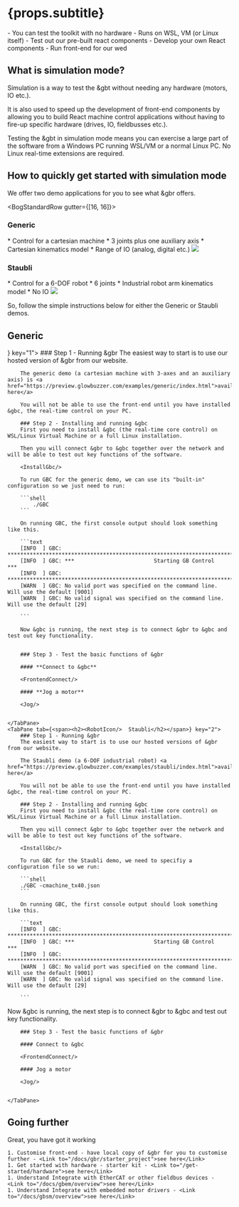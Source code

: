 




# {props.subtitle}

<Tldr>
    - You can test the toolkit with no hardware
    - Runs on WSL, VM (or Linux itself)
    - Test out our pre-built react components
    - Develop your own React components
    - Run front-end for our wed
</Tldr>

## What is simulation mode?
Simulation is a way to test the &gbt without needing any hardware (motors, IO etc.).

It is also used to speed up the development of front-end components by allowing you to build React machine control applications without having to fire-up specific hardware (drives, IO, fieldbusses etc.).

Testing the &gbt in simulation mode means you can exercise a large part of the software from a Windows PC running WSL/VM or a normal Linux PC. No Linux real-time extensions are required.


## How to quickly get started with simulation mode

We offer two demo applications for you to see what &gbr offers.



<BogStandardRow gutter={[16, 16]}>
    <BogStandardCol lg={12} xs={24}>
        <h3><CartesianIcon/>  Generic</h3>
        * Control for a cartesian machine
        * 3 joints plus one auxiliary axis
        * Cartesian kinematics model
        * Range of IO (analog, digital etc.)
        <Image src={generic_gbr} />
    </BogStandardCol>
    <BogStandardCol lg={12} xs={24}>
        <h3><RobotIcon/>  Staubli</h3>
        * Control for a 6-DOF robot
        * 6 joints
        * Industrial robot arm kinematics model
        * No IO
        <Image src={staubli_gbr}/>
    </BogStandardCol>
</BogStandardRow>

So, follow the simple instructions below for either the Generic or Staubli demos.

<Tabs defaultActiveKey="1"  >
    <TabPane tab={<span><h2><CartesianIcon/>  Generic</h2></span>} key="1">
        ### Step 1 - Running &gbr
        The easiest way to start is to use our hosted version of &gbr from our website.

        The generic demo (a cartesian machine with 3-axes and an auxiliary axis) is <a href="https://preview.glowbuzzer.com/examples/generic/index.html">available here</a>

        You will not be able to use the front-end until you have installed &gbc, the real-time control on your PC.

        ### Step 2 - Installing and running &gbc
        First you need to install &gbc (the real-time core control) on WSL/Linux Virtual Machine or a full Linux installation.

        Then you will connect &gbr to &gbc together over the network and will be able to test out key functions of the software.

        <InstallGbc/>

        To run GBC for the generic demo, we can use its "built-in" configuration so we just need to run:

        ```shell
            ./GBC
        ```

        On running GBC, the first console output should look something like this.

        ```text
        [INFO  ] GBC: **************************************************************************
        [INFO  ] GBC: ***                         Starting GB Control                        ***
        [INFO  ] GBC: **************************************************************************
        [WARN  ] GBC: No valid port was specified on the command line. Will use the default [9001]
        [WARN  ] GBC: No valid signal was specified on the command line. Will use the default [29]

        ```

        Now &gbc is running, the next step is to connect &gbr to &gbc and test out key functionality.


        ### Step 3 - Test the basic functions of &gbr

        #### **Connect to &gbc**

        <FrontendConnect/>

        #### **Jog a motor**

        <Jog/>


    </TabPane>
    <TabPane tab={<span><h2><RobotIcon/>  Staubli</h2></span>} key="2">
        ### Step 1 - Running &gbr
        The easiest way to start is to use our hosted versions of &gbr from our website.

        The Staubli demo (a 6-DOF industrial robot) <a href="https://preview.glowbuzzer.com/examples/staubli/index.html">available here</a>

        You will not be able to use the front-end until you have installed &gbc, the real-time control on your PC.

        ### Step 2 - Installing and running &gbc
        First you need to install &gbc (the real-time core control) on WSL/Linux Virtual Machine or a full Linux installation.

        Then you will connect &gbr to &gbc together over the network and will be able to test out key functions of the software.

        <InstallGbc/>

        To run GBC for the Staubli demo, we need to specifiy a configuration file so we run:

        ```shell
        ./GBC -cmachine_tx40.json
        ```

        On running GBC, the first console output should look something like this.

        ```text
        [INFO  ] GBC: **************************************************************************
        [INFO  ] GBC: ***                         Starting GB Control                        ***
        [INFO  ] GBC: **************************************************************************
        [WARN  ] GBC: No valid port was specified on the command line. Will use the default [9001]
        [WARN  ] GBC: No valid signal was specified on the command line. Will use the default [29]

        ```

Now &gbc is running, the next step is to connect &gbr to &gbc and test out key functionality.

        ### Step 3 - Test the basic functions of &gbr

        #### Connect to &gbc

        <FrontendConnect/>

        #### Jog a motor

        <Jog/>


    </TabPane>
</Tabs>


##  Going further

Great, you have got it working

    1. Customise front-end - have local copy of &gbr for you to customise further - <Link to="/docs/gbr/starter_project">see here</Link>
    1. Get started with hardware - starter kit - <Link to="/get-started/hardware">see here</Link>
    1. Understand Integrate with EtherCAT or other fieldbus devices - <Link to="/docs/gbem/overview">see here</Link>
    1. Understand Integrate with embedded motor drivers - <Link to="/docs/gbsm/overview">see here</Link>


